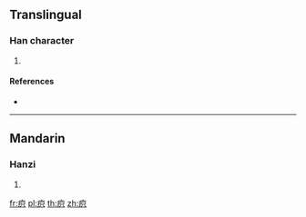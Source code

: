 {{character info/new}}
==Translingual==

===Han character===
{{Han char|rn=104|rad=疒|as=05|sn=10|four=00186|canj=KRC}}

# {{defn|Han|sort=疒05}}

====References====
* {{Han ref|kx=0771.130|dkj=22103|dj=1181.170|hdz=42666.070|uh=75BB|ud=30139|bh=D2C5|bd=53957}}

----

==Mandarin==

===Hanzi===
{{cmn-hanzi|pin=[[zhǐ]] ([[zhi3]])|wg=chih<sup>3</sup>}}

# {{defn|lang=cmn|sort=疒05}}

[[fr:疻]]
[[pl:疻]]
[[th:疻]]
[[zh:疻]]